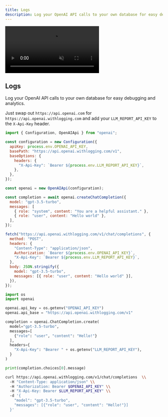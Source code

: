 ```yaml
---
title: Logs
description: Log your OpenAI API calls to your own database for easy debugging and analytics.
---
```


<video
  className="block rounded-xl shadow-lg"
  src="https://cdn.llm.report/logs-demo.mp4"
  alt="Logs demo"
  autoPlay
  loop
  muted
/>

## Logs

Log your OpenAI API calls to your own database for easy debugging and analytics.

Just swap out `https://api.openai.com` for `https://api.openai.withlogging.com` and add your `LLM_REPORT_API_KEY` to the `X-Api-Key` header.

<CodeGroup>

```javascript node
import { Configuration, OpenAIApi } from "openai";

const configuration = new Configuration({
  apiKey: process.env.OPENAI_API_KEY,
  basePath: "https://api.openai.withlogging.com/v1",
  baseOptions: {
    headers: {
      "X-Api-Key": `Bearer ${process.env.LLM_REPORT_API_KEY}`,
    },
  },
});

const openai = new OpenAIApi(configuration);

const completion = await openai.createChatCompletion({
  model: "gpt-3.5-turbo",
  messages: [
    { role: "system", content: "You are a helpful assistant." },
    { role: "user", content: "Hello world" },
  ],
});
```

```javascript javascript
fetch("https://api.openai.withlogging.com/v1/chat/completions", {
  method: "POST",
  headers: {
    "Content-Type": "application/json",
    Authorization: `Bearer ${process.env.OPENAI_API_KEY}`,
    "X-Api-Key": `Bearer ${process.env.LLM_REPORT_API_KEY}`,
  },
  body: JSON.stringify({
    model: "gpt-3.5-turbo",
    messages: [{ role: "user", content: "Hello world" }],
  }),
});
```

```python python
import os
import openai

openai.api_key = os.getenv("OPENAI_API_KEY")
openai.api_base = "https://api.openai.withlogging.com/v1"

completion = openai.ChatCompletion.create(
  model="gpt-3.5-turbo",
  messages=[
    {"role": "user", "content": "Hello!"}
  ],
  headers={
    "X-Api-Key": "Bearer " + os.getenv("LLM_REPORT_API_KEY"),
  }
)

print(completion.choices[0].message)
```

```bash bash
curl https://api.openai.withlogging.com/v1/chat/completions  \\
  -H "Content-Type: application/json" \\
  -H "Authorization: Bearer $OPENAI_API_KEY" \\
  -H "X-Api-Key: Bearer $LLM_REPORT_API_KEY" \\
  -d '{
    "model": "gpt-3.5-turbo",
    "messages": [{"role": "user", "content": "Hello!"}]
  }'
```

</CodeGroup>
